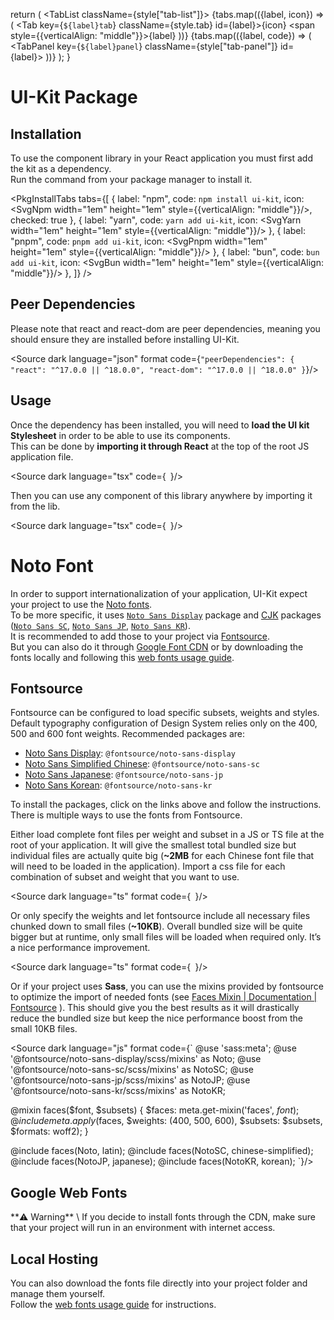 
  return (
    <Tabs>
      <TabList className={style["tab-list"]}>
        {tabs.map(({label, icon}) => (
          <Tab key={`${label}tab`} className={style.tab} id={label}>{icon} <span
            style={{verticalAlign: "middle"}}>{label}</span></Tab>
        ))}
      </TabList>
      {tabs.map(({label, code}) => (
        <TabPanel key={`${label}panel`} className={style["tab-panel"]} id={label}>
          <Source dark language="bash" code={code}/>
        </TabPanel>
      ))}
    </Tabs>
  );
}

<Meta title="Overview/Getting Started"/>

# UI-Kit Package

## Installation

To use the component library in your React application you must first add the kit as a dependency. \
Run the command from your package manager to install it.

<PkgInstallTabs
  tabs={[
    {
      label: "npm",
      code: `npm install ui-kit`,
      icon: <SvgNpm width="1em" height="1em" style={{verticalAlign: "middle"}}/>,
      checked: true
    },
    {
      label: "yarn",
      code: `yarn add ui-kit`,
      icon: <SvgYarn width="1em" height="1em" style={{verticalAlign: "middle"}}/>
    },
    {
      label: "pnpm",
      code: `pnpm add ui-kit`,
      icon: <SvgPnpm width="1em" height="1em" style={{verticalAlign: "middle"}}/>
    },
    {
      label: "bun",
      code: `bun add ui-kit`,
      icon: <SvgBun width="1em" height="1em" style={{verticalAlign: "middle"}}/>
    },
  ]}
/>

## Peer Dependencies

Please note that react and react-dom are peer dependencies, meaning you should ensure they are installed before installing UI-Kit.

<Source dark language="json" format code={`
  "peerDependencies": {
    "react": "^17.0.0 || ^18.0.0",
    "react-dom": "^17.0.0 || ^18.0.0"
  }
`}/>

## Usage

Once the dependency has been installed, you will need to **load the UI kit Stylesheet** in order to be able to use its components. \
This can be done by **importing it through React** at the top of the root JS application file.

<Source dark language="tsx" code={`
`}/>

Then you can use any component of this library anywhere by importing it from the lib.

<Source dark language="tsx" code={`
`}/>

# Noto Font

In order to support internationalization of your application, UI-Kit expect your project to use the [Noto fonts](https://fonts.google.com/noto/specimen/Noto+Sans). \
To be more specific, it uses [`Noto Sans Display`](https://fontsource.org/fonts/noto-sans-display) package and [CJK](https://fonts.google.com/knowledge/type_in_china_japan_and_korea) packages ([`Noto Sans SC`](https://fontsource.org/fonts/noto-sans-sc), [`Noto Sans JP`](https://fontsource.org/fonts/noto-sans-jp), [`Noto Sans KR`](https://fontsource.org/fonts/noto-sans-kr)). \
It is recommended to add those to your project via [Fontsource](https://fontsource.org/docs/getting-started/introduction). \
But you can also do it through [Google Font CDN](https://fonts.google.com/selection/embed) or by downloading the fonts locally and following this [web fonts usage guide](https://fonts.google.com/knowledge/using_type/using_web_fonts).

## Fontsource

Fontsource can be configured to load specific subsets, weights and styles. Default typography configuration of Design System relies only on the 400, 500 and 600 font weights.
Recommended packages are:

* [Noto Sans Display](https://fontsource.org/fonts/noto-sans-display/install): `@fontsource/noto-sans-display`
* [Noto Sans Simplified Chinese](https://fontsource.org/fonts/noto-sans-sc/install): `@fontsource/noto-sans-sc`
* [Noto Sans Japanese](https://fontsource.org/fonts/noto-sans-jp/install): `@fontsource/noto-sans-jp`
* [Noto Sans Korean](https://fontsource.org/fonts/noto-sans-kr/install): `@fontsource/noto-sans-kr`

To install the packages, click on the links above and follow the instructions. \
There is multiple ways to use the fonts from Fontsource.

Either load complete font files per weight and subset in a JS or TS file at the root of your application.
It will give the smallest total bundled size but individual files are actually quite big (**~2MB** for each Chinese font file that will need to be loaded in the application).
Import a css file for each combination of subset and weight that you want to use.

<Source dark language="ts" format code={`
`}/>

Or only specify the weights and let fontsource include all necessary files chunked down to small files (**~10KB**).
Overall bundled size will be quite bigger but at runtime, only small files will be loaded when required only. It’s a nice performance improvement.

<Source dark language="ts" format code={`
`}/>

Or if your project uses **Sass**, you can use the mixins provided by fontsource to optimize the import of needed fonts (see [Faces Mixin | Documentation | Fontsource](https://fontsource.org/docs/getting-started/faces-mixin) ).
This should give you the best results as it will drastically reduce the bundled size but keep the nice performance boost from the small 10KB files.

<Source dark language="js" format code={`
@use 'sass:meta';
@use '@fontsource/noto-sans-display/scss/mixins' as Noto;
@use '@fontsource/noto-sans-sc/scss/mixins' as NotoSC;
@use '@fontsource/noto-sans-jp/scss/mixins' as NotoJP;
@use '@fontsource/noto-sans-kr/scss/mixins' as NotoKR;

@mixin faces($font, $subsets) {
  $faces: meta.get-mixin('faces', $font);
  @include meta.apply($faces, $weights: (400, 500, 600), $subsets: $subsets, $formats: woff2);
}

@include faces(Noto, latin);
@include faces(NotoSC, chinese-simplified);
@include faces(NotoJP, japanese);
@include faces(NotoKR, korean);
`}/>

## Google Web Fonts

<div className={[style.admonition, style.warning].join(' ')}>
  **⚠️ Warning** \
  If you decide to install fonts through the CDN, make sure that your project will run in an
  environment with internet access.
</div>

## Local Hosting

You can also download the fonts file directly into your project folder and manage them yourself. \
Follow the [web fonts usage guide](https://fonts.google.com/knowledge/using_type/using_web_fonts) for instructions.

